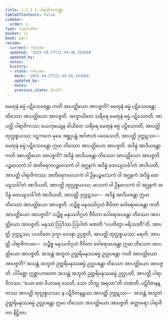 ```yaml
---
title: 1.1.2.1 ပါရာဇိကကဏ္ဍ
tableOfContents: false
sidebar:
  order: 1
type: tipitaka
basket: vi
book: pari
review:
  current: review
  updated: '2025-10-27T21:49:46.293668'
  updated_by: ''
  notes: ''
  history:
  - state: review
    date: '2025-10-27T21:49:46.293668'
    updated_by: ''
    notes: ''
    previous_state: draft
---
```



<ReviewStatus review={frontmatter.review} showDetails={true} />

<HypothesisAnnotation frontmatter={frontmatter} />

<DynamicBreadcrumb />

<Division number="157" book="pari" e="ch" v="5" p="55">

<Paragraph number="333" book="pari">
မေထုနံ ဓမ္မံ ပဋိသေဝန္တော ကတိ အာပတ္တိယော အာပဇ္ဇတိ? မေထုနံ ဓမ္မံ ပဋိသေဝန္တော တိဿော အာပတ္တိယော အာပဇ္ဇတိ. အက္ခာယိတေ သရီရေ မေထုနံ ဓမ္မံ ပဋိသေဝတိ, အာပတ္တိ ပါရာဇိကဿ; ယေဘုယျေန ခါယိတေ သရီရေ မေထုနံ ဓမ္မံ ပဋိသေဝတိ, အာပတ္တိ ထုလ္လစ္စယဿ; ဝဋ္ဋကတေ မုခေ အစ္ဆုပန္တံ အင်္ဂဇာတံ ပဝေသေတိ, အာပတ္တိ ဒုက္ကဋဿ—  မေထုနံ ဓမ္မံ ပဋိသေဝန္တော ဣမာ တိဿော အာပတ္တိယော အာပဇ္ဇတိ.
</Paragraph>

</Division>
<Division number="158" book="pari" e="ch" v="5" p="55">

<Paragraph number="334" book="pari">
အဒိန္နံ အာဒိယန္တော ကတိ အာပတ္တိယော အာပဇ္ဇတိ? အဒိန္နံ အာဒိယန္တော တိဿော အာပတ္တိယော အာပဇ္ဇတိ. ပဉ္စမာသကံ ဝါ အတိရေကပဉ္စမာသကံ ဝါ အဂ္ဃနကံ အဒိန္နံ ထေယျသင်္ခါတံ အာဒိယတိ, အာပတ္တိ ပါရာဇိကဿ; အတိရေကမာသကံ ဝါ ဦနပဉ္စမာသကံ ဝါ အဂ္ဃနကံ အဒိန္နံ ထေယျသင်္ခါတံ အာဒိယတိ, အာပတ္တိ ထုလ္လစ္စယဿ; မာသကံ ဝါ ဦနမာသကံ ဝါ အဂ္ဃနကံ အဒိန္နံ ထေယျသင်္ခါတံ အာဒိယတိ, အာပတ္တိ ဒုက္ကဋဿ—  အဒိန္နံ အာဒိယန္တော ဣမာ တိဿော အာပတ္တိယော အာပဇ္ဇတိ.
</Paragraph>

</Division>
<Division number="159" book="pari" e="ch" v="5" p="56">

<Paragraph number="335" book="pari">
သဉ္စိစ္စ မနုဿဝိဂ္ဂဟံ ဇီဝိတာ ဝေါရောပေန္တော ကတိ အာပတ္တိယော အာပဇ္ဇတိ? သဉ္စိစ္စ မနုဿဝိဂ္ဂဟံ ဇီဝိတာ ဝေါရောပေန္တော တိဿော အာပတ္တိယော အာပဇ္ဇတိ. မနုဿံ ဩဒိဿ ဩပါတံ ခဏတိ “ပပတိတွာ မရိဿတီ”တိ, အာပတ္တိ ဒုက္ကဋဿ; ပပတိတေ ဒုက္ခာ ဝေဒနာ ဥပ္ပဇ္ဇတိ, အာပတ္တိ ထုလ္လစ္စယဿ; မရတိ, အာပတ္တိ ပါရာဇိကဿ—  သဉ္စိစ္စ မနုဿဝိဂ္ဂဟံ ဇီဝိတာ ဝေါရောပေန္တော ဣမာ တိဿော အာပတ္တိယော အာပဇ္ဇတိ.
</Paragraph>

</Division>
<Division number="160" book="pari" e="ch" v="5" p="56">

<Paragraph number="336" book="pari">
အသန္တံ အဘူတံ ဥတ္တရိမနုဿဓမ္မံ ဥလ္လပန္တော ကတိ အာပတ္တိယော အာပဇ္ဇတိ? အသန္တံ အဘူတံ ဥတ္တရိမနုဿဓမ္မံ ဥလ္လပန္တော တိဿော အာပတ္တိယော အာပဇ္ဇတိ. ပါပိစ္ဆော ဣစ္ဆာပကတော အသန္တံ အဘူတံ ဥတ္တရိမနုဿဓမ္မံ ဥလ္လပတိ, အာပတ္တိ ပါရာဇိကဿ; “ယော တေ ဝိဟာရေ ဝသတိ, သော ဘိက္ခု အရဟာ”တိ ဘဏတိ, ပဋိဝိဇာနန္တဿ အာပတ္တိ ထုလ္လစ္စယဿ; န ပဋိဝိဇာနန္တဿ အာပတ္တိ ဒုက္ကဋဿ—  အသန္တံ အဘူတံ ဥတ္တရိမနုဿဓမ္မံ ဥလ္လပန္တော ဣမာ တိဿော အာပတ္တိယော အာပဇ္ဇတိ.

</Paragraph>
</Division>

<Paragraph number="337" type="center" book="pari">
စတ္တာရော ပါရာဇိကာ နိဋ္ဌိတာ.
</Paragraph>